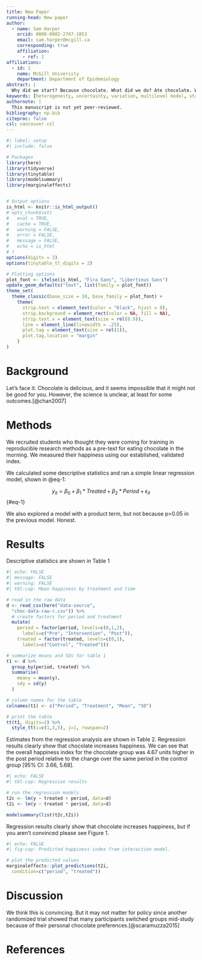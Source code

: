 ```yaml
---
title: New Paper
running-head: New paper
author: 
  - name: Sam Harper
    orcid: 0000-0002-2767-1053
    email: sam.harper@mcgill.ca
    corresponding: true
    affiliation: 
      - ref: 1
affiliations:
  - id: 1
    name: McGill University
    department: Department of Epidemiology
abstract: |
  Why did we start? Because chocolate. What did we do? Ate chocolate. What did we find? It’s delicious. What does it all matter? It's obvious!
keywords: [heterogeneity, uncertainty, variation, multilevel model, statistics, visualization]
authornote: |
  This manuscript is not yet peer-reviewed.
bibliography: np.bib
citeproc: false
csl: vancouver.csl
---
```



```r
#| label: setup
#| include: false

# Packages
library(here)
library(tidyverse)
library(tinytable)
library(modelsummary)
library(marginaleffects)


# Output options
is_html <- knitr::is_html_output()
# opts_chunk$set(
#   eval = TRUE,
#   cache = TRUE,
#   warning = FALSE,
#   error = FALSE,
#   message = FALSE,
#   echo = is_html
# )
options(digits = 2)
options(tinytable_tt_digits = 2)

# Plotting options
plot_font <- ifelse(is_html, "Fira Sans", "Libertinus Sans")
update_geom_defaults("text", list(family = plot_font))
theme_set(
  theme_classic(base_size = 10, base_family = plot_font) +
    theme(
      strip.text = element_text(color = "black", hjust = 0),
      strip.background = element_rect(color = NA, fill = NA),
      strip.text.x = element_text(size = rel(0.9)),
      line = element_line(linewidth = .25),
      plot.tag = element_text(size = rel(1)),
      plot.tag.location = "margin"
    )
)

```

# Background

Let’s face it. Chocolate is delicious, and it seems impossible that it might not be good for you. However, the science is unclear, at least for some outcomes.[@chan2007]

# Methods

We recruited students who thought they were coming for training in reproducible research methods as a pre-text for eating chocolate in the morning. We measured their happiness using our established, validated index.

We calculated some descriptive statistics and ran a simple linear regression model, shown in @eq-1:

$$
y_{it}=\beta_{0} + \beta_{1}*Treated + \beta_{2}*Period + \epsilon_{it}
$$ {#eq-1}

We also explored a model with a product term, but not because p>0.05 in the previous model. Honest.

# Results

Descriptive statistics are shown in Table 1

```r
#| echo: FALSE
#| message: FALSE
#| warning: FALSE
#| tbl-cap: Mean happiness by treatment and time

# read in the raw data
d <- read_csv(here("data-source", 
  "choc-data-raw-r.csv")) %>%
  # create factors for period and treatment
  mutate(
    period = factor(period, levels=c(0,1,2), 
      labels=c("Pre", "Intervention", "Post")),
    treated = factor(treated, levels=c(0,1), 
      labels=c("Control", "Treated")))

# summarize means and SDs for table 1
t1 <- d %>%
  group_by(period, treated) %>%
  summarise(
    meany = mean(y),
    sdy = sd(y)
  )

# column names for the table
colnames(t1) <- c("Period", "Treatment", "Mean", "SD")

# print the table
tt(t1, digits=2) %>% 
  style_tt(i=c(1,3,5), j=1, rowspan=2)
```

Estimates from the regression analysis are shown in Table 2. Regression results clearly show that chocolate increases happiness. We can see that the overall happiness index for the chocolate group was 4.67 units higher in the post period relative to the change over the same period in the control group [95% CI: 3.66, 5.68].

```r
#| echo: FALSE
#| tbl-cap: Regression results

# run the regression models
t2c <- lm(y ~ treated + period, data=d)
t2i <- lm(y ~ treated * period, data=d)

modelsummary(list(t2c,t2i))
```

Regression results clearly show that chocolate increases happiness, but if you aren't convinced please see Figure 1.

```r
#| echo: FALSE
#| fig-cap: Predicted happiness index from interaction model.

# plot the predicted values
marginaleffects::plot_predictions(t2i, 
  condition=c("period", "treated"))
```

# Discussion

We think this is convincing. But it may not matter for policy since another randomized trial showed that many participants switched groups mid-study because of their personal chocolate preferences.[@scaramuzza2015]

# References

